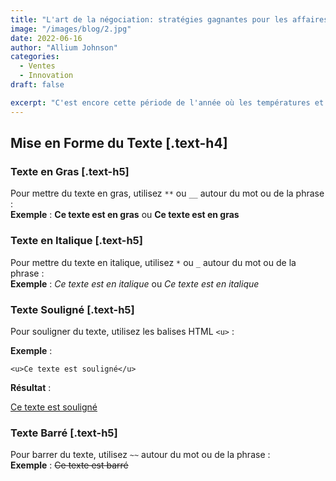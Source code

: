 ```yaml
---
title: "L'art de la négociation: stratégies gagnantes pour les affaires"
image: "/images/blog/2.jpg"
date: 2022-06-16
author: "Allium Johnson"
categories:
  - Ventes
  - Innovation
draft: false

excerpt: "C'est encore cette période de l'année où les températures et les factures d'électricité augmentent"
---
```


## Mise en Forme du Texte [.text-h4]

### Texte en Gras [.text-h5]

Pour mettre du texte en gras, utilisez `**` ou `__` autour du mot ou de la phrase :  
**Exemple** : **Ce texte est en gras** ou **Ce texte est en gras**

### Texte en Italique [.text-h5]

Pour mettre du texte en italique, utilisez `*` ou `_` autour du mot ou de la phrase :  
**Exemple** : _Ce texte est en italique_ ou _Ce texte est en italique_

### Texte Souligné [.text-h5]

Pour souligner du texte, utilisez les balises HTML `<u>` :

**Exemple** :

`<u>Ce texte est souligné</u>`

**Résultat** :

<u>Ce texte est souligné</u>

### Texte Barré [.text-h5]

Pour barrer du texte, utilisez `~~` autour du mot ou de la phrase :  
**Exemple** : ~~Ce texte est barré~~
